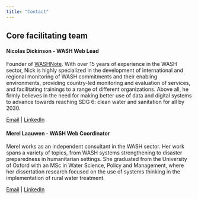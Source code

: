 ```yaml
---
title: "Contact"
---
```


## Core facilitating team

#### Nicolas Dickinson - WASH Web Lead

Founder of [WASHNote](#0). With over 15 years of experience in the WASH sector, Nick is highly specialized in the development of international and regional monitoring of WASH commitments and their enabling environments, providing country-led monitoring and evaluation of services, and facilitating trainings to a range of different organizations. Above all, he firmly believes in the need for making better use of data and digital systems to advance towards reaching SDG 6: clean water and sanitation for all by 2030.

[Email](mailto:dickinson@washnote.com){target="_blank"} \| [LinkedIn](https://www.linkedin.com/in/nicolasdickinson/)

#### Merel Laauwen - WASH Web Coordinator

Merel works as an independent consultant in the WASH sector. Her work spans a variety of topics, from WASH systems strengthening to disaster preparedness in humanitarian settings. She graduated from the University of Oxford with an MSc in Water Science, Policy and Management, where her dissertation research focused on the use of systems thinking in the implementation of rural water treatment.

[Email](mailto:merel@lwn.earth){target="_blank"} \| [LinkedIn](https://www.linkedin.com/in/merel-laauwen/)
